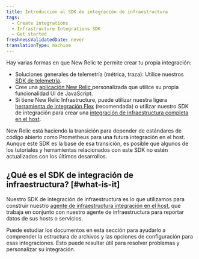 ```yaml
---
title: Introducción al SDK de integración de infraestructura
tags:
  - Create integrations
  - Infrastructure Integrations SDK
  - Get started
freshnessValidatedDate: never
translationType: machine
---
```


Hay varias formas en que New Relic te permite crear tu propia integración:

* Soluciones generales de telemetría (métrica, traza): Utilice nuestros [SDK de telemetría](/docs/data-ingest-apis/get-data-new-relic/new-relic-sdks/telemetry-sdks-send-custom-telemetry-data-new-relic).
* Cree una [aplicación New Relic ](/docs/new-relic-one/use-new-relic-one/build-new-relic-one/new-relic-one-build-your-own-custom-new-relic-one-application)personalizada que utilice su propia funcionalidad UI de JavaScript.
* Si tiene New Relic Infrastructure, puede utilizar nuestra ligera [herramienta de integración Flex](/docs/integrations/host-integrations/host-integrations-list/flex-integration-tool-build-your-own-integration) (recomendada) o utilizar nuestro SDK de integración para crear una [integración de infraestructura completa en el host](/docs/integrations/host-integrations/getting-started/introduction-host-integrations).

<Callout variant="important">
  New Relic está haciendo la transición para depender de estándares de código abierto como Prometheus para una futura integración en el host. Aunque este SDK es la base de esa transición, es posible que algunos de los tutoriales y herramientas relacionados con este SDK no estén actualizados con los últimos desarrollos.
</Callout>

## ¿Qué es el SDK de integración de infraestructura? [#what-is-it]

Nuestro SDK de integración de infraestructura es lo que utilizamos para construir nuestro [agente de infraestructura integración en el host](/docs/infrastructure/host-integrations/installation/install-infrastructure-host-integrations), que trabaja en conjunto con nuestro agente de infraestructura para reportar datos de sus hosts o servicios.

Puede estudiar los documentos en esta sección para ayudarlo a comprender la estructura de archivos y las opciones de configuración para esas integraciones. Esto puede resultar útil para resolver problemas y personalizar su integración.
